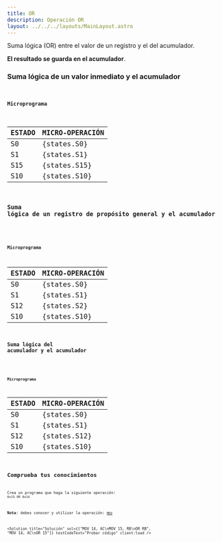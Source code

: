 ```yaml
---
title: OR
description: Operación OR
layout: ../../../layouts/MainLayout.astro
---
```



Suma lógica (OR) entre el valor de un registro y el del acumulador.

**El resultado se guarda en el acumulador**.

### Suma lógica de un valor inmediato y el acumulador

<Code
  code="OR 0F"
  testCodeText="Probar código"
  previewText="Vista previa"
  previewVideoSrc="/assets/video/preview/OR_0F.webm"
  client:load
/>

#### Microprograma

| ESTADO | MICRO-OPERACIÓN |
| :----- | :-------------- |
| S0     | {states.S0}     |
| S1     | {states.S1}     |
| S15    | {states.S15}    |
| S10    | {states.S10}    |

### Suma lógica de un registro de propósito general y el acumulador

<Code
  code="OR RB"
  testCodeText="Probar código"
  previewText="Vista previa"
  previewVideoSrc="/assets/video/preview/OR_RB.webm"
  client:load
/>

#### Microprograma

| ESTADO | MICRO-OPERACIÓN |
| :----- | :-------------- |
| S0     | {states.S0}     |
| S1     | {states.S1}     |
| S12    | {states.S2}     |
| S10    | {states.S10}    |

### Suma lógica del acumulador y el acumulador

<Code
  code="OR AC"
  testCodeText="Probar código"
  previewText="Vista previa"
  previewVideoSrc="/assets/video/preview/OR_AC.webm"
  client:load
/>

#### Microprograma

| ESTADO | MICRO-OPERACIÓN |
| :----- | :-------------- |
| S0     | {states.S0}     |
| S1     | {states.S1}     |
| S12    | {states.S12}    |
| S10    | {states.S10}    |

## Comprueba tus conocimientos

Crea un programa que haga la siguiente operación: `0x15 OR 0x14`

**Nota**: debes conocer y utilizar la operación: [`MOV`](/es/instructions/MOV)

<Solution
  title="Solución"
  sol={["MOV 14, AC\nMOV 15, RB\nOR RB", "MOV 14, AC\nOR 15"]}
  testCodeText="Probar código"
  client:load
/>
